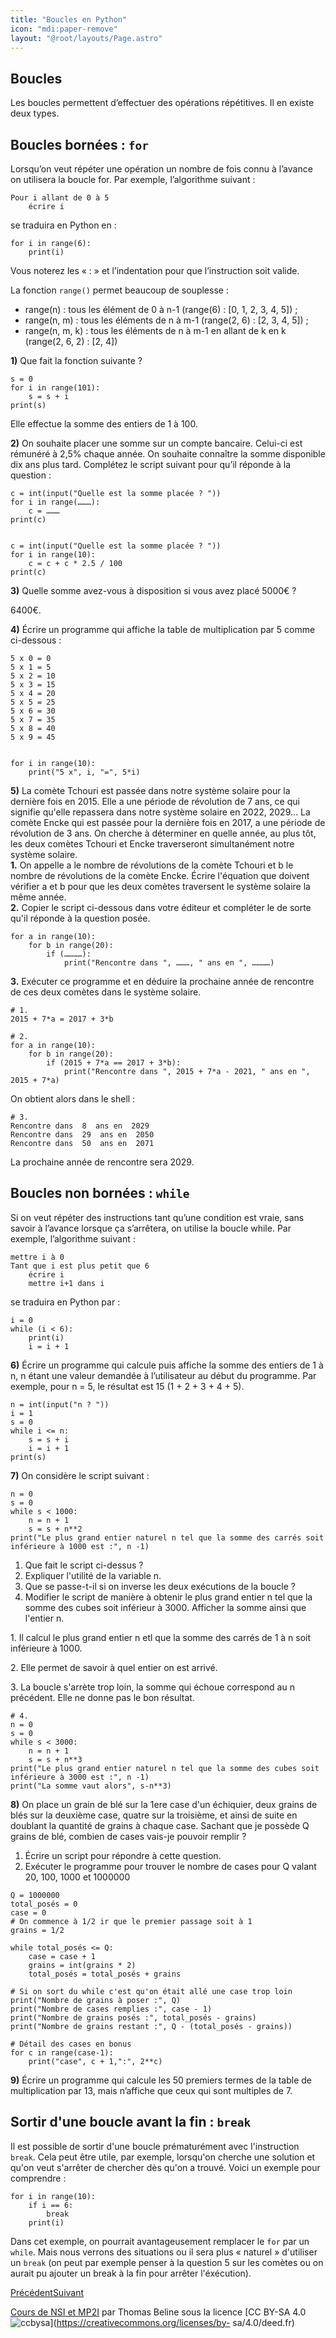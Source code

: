 ```yaml
---
title: "Boucles en Python"
icon: "mdi:paper-remove"
layout: "@root/layouts/Page.astro"
---
```


## Boucles

Les boucles permettent d’effectuer des opérations répétitives. Il en existe
deux types.

## Boucles bornées : `for`

Lorsqu’on veut répéter une opération un nombre de fois connu à l’avance on
utilisera la boucle for. Par exemple, l’algorithme suivant :

```
Pour i allant de 0 à 5
    écrire i
```

se traduira en Python en :
    
```
for i in range(6):
    print(i)
```

Vous noterez les « : » et l’indentation pour que l’instruction soit valide.

La fonction `range()` permet beaucoup de souplesse :
- range(n) : tous les élément de 0 à n-1 (range(6) : [0, 1, 2, 3, 4, 5]) ;
- range(n, m) : tous les éléments de n à m-1 (range(2, 6) : [2, 3, 4, 5]) ;
- range(n, m, k) : tous les éléments de n à m-1 en allant de k en k (range(2, 6, 2) : [2, 4])

**1)** Que fait la fonction suivante ?

```
s = 0
for i in range(101):
    s = s + i
print(s)
```
Elle effectue la somme des entiers de 1 à 100.

**2)** On souhaite placer une somme sur un compte bancaire. Celui-ci est
rémunéré à 2,5% chaque année. On souhaite connaître la somme disponible dix
ans plus tard. Complétez le script suivant pour qu’il réponde à la question :

    
    
    c = int(input("Quelle est la somme placée ? "))
    for i in range(………):
        c = ………
    print(c)
    
    
    c = int(input("Quelle est la somme placée ? "))
    for i in range(10):
    	c = c + c * 2.5 / 100
    print(c)

**3)** Quelle somme avez-vous à disposition si vous avez placé 5000€ ?

6400€.

**4)** Écrire un programme qui affiche la table de multiplication par 5 comme
ci-dessous :

    
    
    5 x 0 = 0
    5 x 1 = 5
    5 x 2 = 10
    5 x 3 = 15
    5 x 4 = 20
    5 x 5 = 25
    5 x 6 = 30
    5 x 7 = 35
    5 x 8 = 40
    5 x 9 = 45
    
    
    for i in range(10):
        print("5 x", i, "=", 5*i)

**5)** La comète Tchouri est passée dans notre système solaire pour la
dernière fois en 2015. Elle a une période de révolution de 7 ans, ce qui
signifie qu'elle repassera dans notre système solaire en 2022, 2029… La comète
Encke qui est passée pour la dernière fois en 2017, a une période de
révolution de 3 ans. On cherche à déterminer en quelle année, au plus tôt, les
deux comètes Tchouri et Encke traverseront simultanément notre système
solaire.  
**1.** On appelle a le nombre de révolutions de la comète Tchouri et b le
nombre de révolutions de la comète Encke. Écrire l'équation que doivent
vérifier a et b pour que les deux comètes traversent le système solaire la
même année.  
**2.** Copier le script ci-dessous dans votre éditeur et compléter le de sorte
qu'il réponde à la question posée.

    
    
    for a in range(10):
        for b in range(20):
            if (…………):
                print("Rencontre dans ", ………, " ans en ", …………)

  
**3.** Exécuter ce programme et en déduire la prochaine année de rencontre de
ces deux comètes dans le système solaire.

    
    
    # 1.
    2015 + 7*a = 2017 + 3*b
    
    # 2.
    for a in range(10):
        for b in range(20):
            if (2015 + 7*a == 2017 + 3*b):
                print("Rencontre dans ", 2015 + 7*a - 2021, " ans en ", 2015 + 7*a)

On obtient alors dans le shell :

    
    
    # 3.
    Rencontre dans  8  ans en  2029
    Rencontre dans  29  ans en  2050
    Rencontre dans  50  ans en  2071

La prochaine année de rencontre sera 2029.

## Boucles non bornées : `while`

Si on veut répéter des instructions tant qu’une condition est vraie, sans
savoir à l’avance lorsque ça s’arrêtera, on utilise la boucle while. Par
exemple, l’algorithme suivant :

    
    
    mettre i à 0
    Tant que i est plus petit que 6
        écrire i
        mettre i+1 dans i

se traduira en Python par :

    
    
    i = 0
    while (i < 6):
        print(i)
        i = i + 1

**6)** Écrire un programme qui calcule puis affiche la somme des entiers de 1
à n, n étant une valeur demandée à l’utilisateur au début du programme. Par
exemple, pour n = 5, le résultat est 15 (1 + 2 + 3 + 4 + 5).

    
    
    n = int(input("n ? "))
    i = 1
    s = 0
    while i <= n:
        s = s + i
        i = i + 1
    print(s)

**7)** On considère le script suivant :

    
    
    n = 0
    s = 0
    while s < 1000:
        n = n + 1
        s = s + n**2
    print("Le plus grand entier naturel n tel que la somme des carrés soit inférieure à 1000 est :", n -1)

  1. Que fait le script ci-dessus ?
  2. Expliquer l'utilité de la variable n.
  3. Que se passe-t-il si on inverse les deux exécutions de la boucle ?
  4. Modifier le script de manière à obtenir le plus grand entier n tel que la somme des cubes soit inférieur à 3000. Afficher la somme ainsi que l'entier n.

1\. Il calcul le plus grand entier n etl que la somme des carrés de 1 à n soit
inférieure à 1000.

2\. Elle permet de savoir à quel entier on est arrivé.

3\. La boucle s'arrète trop loin, la somme qui échoue correspond au n
précédent. Elle ne donne pas le bon résultat.

    
    
    # 4.
    n = 0
    s = 0
    while s < 3000:
        n = n + 1
        s = s + n**3
    print("Le plus grand entier naturel n tel que la somme des cubes soit inférieure à 3000 est :", n -1)
    print("La somme vaut alors", s-n**3)

**8)** On place un grain de blé sur la 1ere case d'un échiquier, deux grains
de blés sur la deuxième case, quatre sur la troisième, et ainsi de suite en
doublant la quantité de grains à chaque case. Sachant que je possède Q grains
de blé, combien de cases vais-je pouvoir remplir ?

  1. Écrire un script pour répondre à cette question.
  2. Exécuter le programme pour trouver le nombre de cases pour Q valant 20, 100, 1000 et 1000000

    
    
    Q = 1000000
    total_posés = 0
    case = 0
    # On commence à 1/2 ir que le premier passage soit à 1
    grains = 1/2
    
    while total_posés <= Q:
        case = case + 1
        grains = int(grains * 2)
        total_posés = total_posés + grains
    
    # Si on sort du while c'est qu'on était allé une case trop loin
    print("Nombre de grains à poser :", Q)
    print("Nombre de cases remplies :", case - 1)
    print("Nombre de grains posés :", total_posés - grains)
    print("Nombre de grains restant :", Q - (total_posés - grains))
    
    # Détail des cases en bonus
    for c in range(case-1):
        print("case", c + 1,":", 2**c)

**9)** Écrire un programme qui calcule les 50 premiers termes de la table de
multiplication par 13, mais n’affiche que ceux qui sont multiples de 7.

## Sortir d'une boucle avant la fin : `break`

Il est possible de sortir d'une boucle prématurément avec l'instruction
`break`. Cela peut être utile, par exemple, lorsqu'on cherche une solution et
qu'on veut s'arrêter de chercher dès qu'on a trouvé. Voici un exemple pour
comprendre :

    
    
    for i in range(10):
        if i == 6:
            break
        print(i)

Dans cet exemple, on pourrait avantageusement remplacer le `for` par un
`while`. Mais nous verrons des situations ou il sera plus « naturel »
d'utiliser un `break` (on peut par exemple penser à la question 5 sur les
comètes ou on aurait pu ajouter un break à la fin pour arrêter l'éxécution).

[Précédent](commentaires)[Suivant](booleens)

[Cours de NSI et MP2I](https://kxs.fr/cours/) par Thomas Beline sous la
licence [CC BY-SA 4.0
![ccbysa](/img/ccbysa.svg)](https://creativecommons.org/licenses/by-
sa/4.0/deed.fr)

